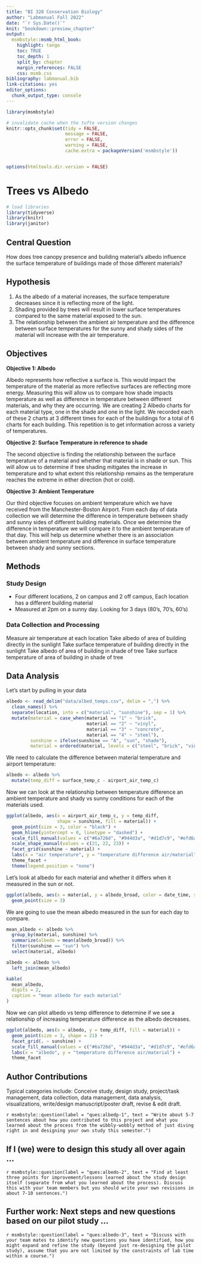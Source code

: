 ```yaml
---
title: "BI 328 Conservation Biology"
author: "Labmanual Fall 2022"
date: "`r Sys.Date()`"
knit: "bookdown::preview_chapter"
output:
  msmbstyle::msmb_html_book:
    highlight: tango
    toc: TRUE
    toc_depth: 1
    split_by: chapter
    margin_references: FALSE
    css: msmb.css
bibliography: labmanual.bib
link-citations: yes
editor_options: 
  chunk_output_type: console
---
```


```r


library(msmbstyle)

# invalidate cache when the tufte version changes
knitr::opts_chunk$set(tidy = FALSE, 
                      message = FALSE,
                      error = FALSE,
                      warning = FALSE,
                      cache.extra = packageVersion('msmbstyle'))


options(htmltools.dir.version = FALSE)

```

# Trees vs Albedo

```r

# load libraries
library(tidyverse)
library(knitr)
library(janitor)

```

## Central Question

How does tree canopy presence and building material’s albedo influence the surface temperature of buildings made of those different materials?


## Hypothesis

1. As the albedo of a material increases, the surface temperature decreases since it is reflecting more of the light. 
2. Shading provided by trees will result in lower surface temperatures compared to the same material exposed to the sun. 
3. The relationship between the ambient air temperature and the difference between surface temperatures for the sunny and shady sides of the material will increase with the air temperature.


## Objectives

**Objective 1: Albedo**

Albedo represents how reflective a surface is. This would impact the temperature of the material as more reflective surfaces are reflecting more energy. Measuring this will allow us to compare how shade impacts temperature as well as difference in temperature between different materials, and why they are occurring. We are creating 2 Albedo charts for each material type, one in the shade and one in the light. We recorded each of these 2 charts at 3 different times for each of the buildings for a total of 6 charts for each building. This repetition is to get information across a variety of  temperatures.

**Objective 2: Surface Temperature in reference to shade**

The second objective is finding the relationship between the surface temperature of a material and whether that material is in shade or sun. This will allow us to determine if tree shading mitigates the increase in temperature and to what extent this relationship remains as the temperature reaches the extreme in either direction (hot or cold). 

**Objective 3: Ambient Temperature** 

Our third objective focuses on ambient temperature which we have received from the Manchester-Boston Airport. From each day of data collection we will determine the difference in temperature between shady and sunny sides of different building materials. Once we determine the difference in temperature we will compare it to the ambient temperature of that day. This will help us determine whether there is an association between ambient temperature and difference in surface temperature between shady and sunny sections.


## Methods

### Study Design

* Four different locations, 2 on campus and 2 off campus, Each location has a different building material
* Measured at 2pm on a sunny day. Looking for 3 days (80’s, 70’s, 60’s)


### Data Collection and Processing

Measure air temperature at each location 
Take albedo of area of building directly in the sunlight
Take surface temperature of building directly in the sunlight
Take albedo of area of building in shade of tree
Take surface temperature of area of building in shade of tree


## Data Analysis

Let's start by pulling in your data

```r

albedo <- read_delim("data/albed_temps.csv", delim = ",") %>%
  clean_names() %>%
  separate(location, into = c("material", "sunshine"), sep = 1) %>%
  mutate(material = case_when(material == "1" ~ "brick",
                              material == "2" ~ "vinyl",
                              material == "3" ~ "concrete",
                              material == "4" ~ "steel"),
         sunshine = ifelse(sunshine == "A", "sun", "shade"),
         material = ordered(material, levels = c("steel", "brick", "vinyl", "concrete")))

```

We need to calculate the difference between material temperature and airport temperature:

```r

albedo <- albedo %>%
  mutate(temp_diff = surface_temp_c - airport_air_temp_c)

```

Now we can look at the relationship between temperature difference an ambient temperature and shady vs sunny conditions for each of the materials used.

```r

ggplot(albedo, aes(x = airport_air_temp_c, y = temp_diff, 
                   shape = sunshine, fill = material)) +
  geom_point(size = 3, color = "black") +
  geom_hline(yintercept = 0, linetype = "dashed") +
  scale_fill_manual(values = c("#6a726d", "#944d3a", "#d1d7c9", "#efd6a8")) +
  scale_shape_manual(values = c(21, 22, 23)) +
  facet_grid(sunshine ~ material) +
  labs(x = "air temperature", y = "temperature difference air/material") +
  theme_facet +
  theme(legend.position = "none")

```

Let's look at albedo for each material and whether it differs when it measured in the sun or not. 

```r

ggplot(albedo, aes(x = material, y = albedo_broad, color = date_time, shape = sunshine)) +
  geom_point(size = 3)

```

We are going to use the mean albedo measured in the sun for each day to compare.

```r

mean_albedo <- albedo %>%
  group_by(material, sunshine) %>%
  summarize(albedo = mean(albedo_broad)) %>%
  filter(sunshine == "sun") %>%
  select(material, albedo)

albedo <- albedo %>%
  left_join(mean_albedo)

kable(
  mean_albedo,
  digits = 2,
  caption = "mean albedo for each material"
)

```

Now we can plot albedo vs temp difference to determine if we see a relationship of increasing temperature difference as the albedo decreases.

```r

ggplot(albedo, aes(x = albedo, y = temp_diff, fill = material)) +
  geom_point(size = 3, shape = 21) +
  facet_grid(. ~ sunshine) +
  scale_fill_manual(values = c("#6a726d", "#944d3a", "#d1d7c9", "#efd6a8")) +
  labs(x = "albedo", y = "temperature difference air/material") +
  theme_facet

```


## Author Contributions

Typical categories include: Conceive study, design study, project/task management, data collection, data management, data analysis, visualizations, write/design manuscript/poster draft, revise & edit draft.

`r msmbstyle::question(label = "ques:albedp-1", text = "Write about 5-7 sentences about how you contributed to this project and what you learned about the process from the wibbly-wobbly method of just diving right in and designing your own study this semester.")`


## If I (we) were to design this study all over again ...

`r msmbstyle::question(label = "ques:albedo-2", text = "Find at least three points for improvement/lessons learned about the study design itself (separate from what you learned about the process). Discuss this with your team members but you should write your own revisions in about 7-10 sentences.")`


## Further work: Next steps and new questions based on our pilot study ...

`r msmbstyle::question(label = "ques:albedo-3", text = "Discuss with your team mates to identify new questions you have identified, how you might expand and refine the study (beyond just re-designing the pilot study), assume that you are not limited by the constraints of lab time within a course.")`







